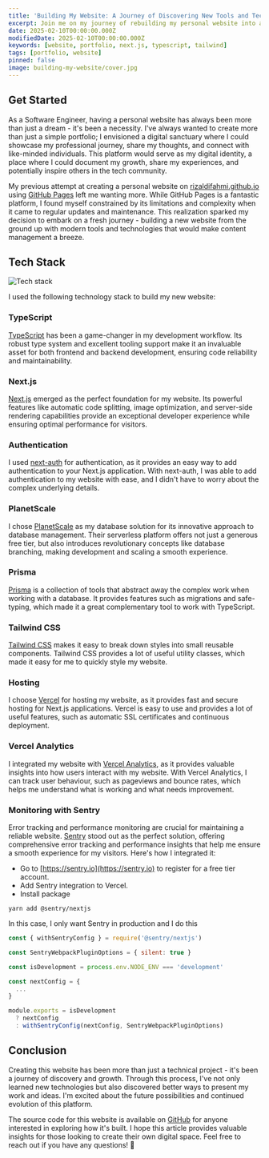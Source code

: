 ```yaml
---
title: 'Building My Website: A Journey of Discovering New Tools and Technologies'
excerpt: Join me on my journey of rebuilding my personal website into a modern, centralized platform for showcasing my work and thoughts.
date: 2025-02-10T00:00:00.000Z
modifiedDate: 2025-02-10T00:00:00.000Z
keywords: [website, portfolio, next.js, typescript, tailwind]
tags: [portfolio, website]
pinned: false
image: building-my-website/cover.jpg
---
```


## Get Started

As a Software Engineer, having a personal website has always been more than just a dream - it's been a necessity.
I've always wanted to create more than just a simple portfolio; I envisioned a digital sanctuary where I could showcase my professional journey, share my thoughts, and connect with like-minded individuals.
This platform would serve as my digital identity, a place where I could document my growth, share my experiences, and potentially inspire others in the tech community.

My previous attempt at creating a personal website on [rizaldifahmi.github.io](https://rizaldifahmi.github.io) using [GitHub Pages](https://pages.github.com/) left me wanting more.
While GitHub Pages is a fantastic platform, I found myself constrained by its limitations and complexity when it came to regular updates and maintenance.
This realization sparked my decision to embark on a fresh journey - building a new website from the ground up with modern tools and technologies that would make content management a breeze.

## Tech Stack

<Image
  src="/media/blog/building-my-website/tech-stack.jpg"
  alt="Tech stack"
  source="https://unsplash.com/photos/R5A_YlcSJwA"
/>

I used the following technology stack to build my new website:

### TypeScript

[TypeScript](https://www.typescriptlang.org/) has been a game-changer in my development workflow. Its robust type system and excellent tooling support make it an invaluable asset for both frontend and backend development, ensuring code reliability and maintainability.

### Next.js

[Next.js](https://nextjs.org/) emerged as the perfect foundation for my website. Its powerful features like automatic code splitting, image optimization, and server-side rendering capabilities provide an exceptional developer experience while ensuring optimal performance for visitors.

### Authentication

I used [next-auth](https://next-auth.js.org/) for authentication, as it provides an easy way to add authentication to your Next.js application.
With next-auth, I was able to add authentication to my website with ease, and I didn't have to worry about the complex underlying details.

### PlanetScale

I chose [PlanetScale](https://planetscale.com/) as my database solution for its innovative approach to database management. Their serverless platform offers not just a generous free tier, but also introduces revolutionary concepts like database branching, making development and scaling a smooth experience.

### Prisma

[Prisma](https://www.prisma.io/) is a collection of tools that abstract away the complex work when working with a database.
It provides features such as migrations and safe-typing, which made it a great complementary tool to work with TypeScript.

### Tailwind CSS

[Tailwind CSS](https://tailwindcss.com/) makes it easy to break down styles into small reusable components.
Tailwind CSS provides a lot of useful utility classes, which made it easy for me to quickly style my website.

### Hosting

I choose [Vercel](https://vercel.com/) for hosting my website, as it provides fast and secure hosting for Next.js applications.
Vercel is easy to use and provides a lot of useful features, such as automatic SSL certificates and continuous deployment.

### Vercel Analytics

I integrated my website with [Vercel Analytics](https://vercel.com/analytics), as it provides valuable insights into how users interact with my website.
With Vercel Analytics, I can track user behaviour, such as pageviews and bounce rates, which helps me understand what is working and what needs improvement.

### Monitoring with Sentry

Error tracking and performance monitoring are crucial for maintaining a reliable website. [Sentry](https://sentry.io) stood out as the perfect solution, offering comprehensive error tracking and performance insights that help me ensure a smooth experience for my visitors. Here's how I integrated it:

- Go to [https://sentry.io](https://sentry.io) to register for a free tier account.
- Add Sentry integration to Vercel.
- Install package

```shell title="~"
yarn add @sentry/nextjs
```

In this case, I only want Sentry in production and I do this

```js title="next.config.js"
const { withSentryConfig } = require('@sentry/nextjs')

const SentryWebpackPluginOptions = { silent: true }

const isDevelopment = process.env.NODE_ENV === 'development'

const nextConfig = {
  ...
}

module.exports = isDevelopment
  ? nextConfig
  : withSentryConfig(nextConfig, SentryWebpackPluginOptions)
```

## Conclusion

Creating this website has been more than just a technical project - it's been a journey of discovery and growth.
Through this process, I've not only learned new technologies but also discovered better ways to present my work and ideas.
I'm excited about the future possibilities and continued evolution of this platform.

The source code for this website is available on [GitHub](https://github.com/rizaldifahmi/fahmirizaldicom) for anyone interested in exploring how it's built.
I hope this article provides valuable insights for those looking to create their own digital space. Feel free to reach out if you have any questions! 🚀
